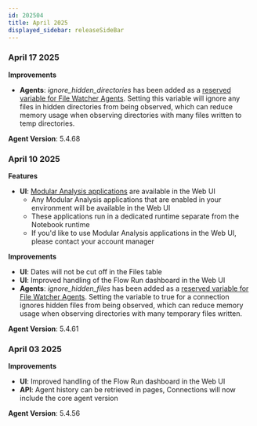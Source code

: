 ```yaml
---
id: 202504
title: April 2025
displayed_sidebar: releaseSideBar
---
```


### April 17 2025

**Improvements** 
- **Agents**: _ignore_hidden_directories_ has been added as a [reserved variable for File Watcher Agents](../app/agents/Agent#reserved-variables).  Setting this variable will ignore any files in hidden directories from being observed, which can reduce memory usage when observing directories with many files written to temp directories.


**Agent Version**: 5.4.68

### April 10 2025

**Features**
- **UI**: [Modular Analysis applications](../app/ma/ModularAnalysisOverview.mdx) are available in the Web UI
  - Any Modular Analysis applications that are enabled in your environment will be available in the Web UI
  - These applications run in a dedicated runtime separate from the Notebook runtime
  - If you'd like to use Modular Analysis applications in the Web UI, please contact your account manager

**Improvements** 
- **UI**: Dates will not be cut off in the Files table
- **UI**: Improved handling of the Flow Run dashboard in the Web UI
- **Agents**: _ignore_hidden_files_ has been added as a [reserved variable for File Watcher Agents](../app/agents/Agent#reserved-variables).  Setting the variable to true for a connection ignores hidden files from being observed, which can reduce memory usage when observing directories with many temporary files written.

**Agent Version**: 5.4.61


### April 03 2025

**Improvements** 
- **UI**: Improved handling of the Flow Run dashboard in the Web UI
- **API**: Agent history can be retrieved in pages, Connections will now include the core agent version

**Agent Version**: 5.4.56


